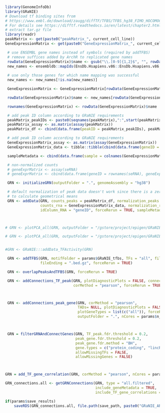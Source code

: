 ```r
library(GenomeInfoDb)
library(GRaNIE)
# Download tf binding sites from
# https://www.embl.de/download/zaugg/diffTF/TFBS/TFBS_hg38_FIMO_HOCOMOCOv11.tar.gz
# For details see https://difftf.readthedocs.io/en/latest/chapter2.html#dir-tfbs
# extract tar.gz file
library(readr)
peakMatrix <- get(paste0("peakMatrix_", current_cell_line))
GeneExpressionMatrix <- get(paste0("GeneExpressionMatrix_", current_cell_line))

 # use ENSEMBL gene names instead of symbols (required by addTFBS)
 # remove suffices added by ArchR to replicated gene names
 rowData(GeneExpressionMatrix)$name <- gsub("\\.[0-9]{1,2}$", "", rowData(GeneExpressionMatrix)$name)
 new_names <- ensembldb::mapIds(EnsDb.Hsapiens.v86::EnsDb.Hsapiens.v86, keys= as.vector(rowData(GeneExpressionMatrix)$name), keytype = "SYMBOL", columns = c("GENEID"))
 
 # use only those genes for which name mapping was successful
 new_names <- new_names[!is.na(new_names)]

 GeneExpressionMatrix <- GeneExpressionMatrix[rowData(GeneExpressionMatrix)$name %in% names(new_names),]

 rowData(GeneExpressionMatrix)$name <- new_names[rowData(GeneExpressionMatrix)$name]

 rownames(GeneExpressionMatrix) <- rowData(GeneExpressionMatrix)$name

 # add peak ID column according to GRaNIE requirements
 peakMatrix_peakIDs <- paste0(seqnames(peakMatrix),":",start(peakMatrix),"-",end(peakMatrix))
 peakMatrix_assay <- as.matrix(assay(peakMatrix))
 peakMatrix_df <- cbind(data.frame(peakID = peakMatrix_peakIDs), peakMatrix_assay)

 # add peak ID column according to GRaNIE requirements
 GeneExpressionMatrix_assay <- as.matrix(assay(GeneExpressionMatrix))
 GeneExpressionMatrix_data <- tibble::tibble(cbind(data.frame(geneID = rowData(GeneExpressionMatrix)$name), GeneExpressionMatrix_assay))

 sampleMetadata <- cbind(data.frame(sample = colnames(GeneExpressionMatrix)), data.frame(hash_assignment = GeneExpressionMatrix$hash_assignment))

 # non-normalized counts
 # geneExprMatrix <- assay(seRNA)
 # geneExprMatrix <- cbind(data.frame(geneID = rownames(seRNA), geneExprMatrix))

 GRN <- initializeGRN(outputFolder = ".", genomeAssembly = "hg38")

 # default normalization of peak data doesn't work since there is a zero value in each row making it impossible
 # to calculate geometrical means
 GRN <- addData(GRN, counts_peaks = peakMatrix_df, normalization_peaks = "limma_quantile",
                counts_rna = GeneExpressionMatrix_data, normalization_rna = "none", idColumn_peaks = "peakID",
                idColumn_RNA = "geneID", forceRerun = TRUE, sampleMetadata = sampleMetadata)



# GRN <- plotPCA_all(GRN, outputFolder = "/gstore/project/epigen/GRaNIE/plots", type = "normalized", data = "rna", basenameOutput = "pca")

# GRN <- plotPCA_all(GRN, outputFolder = "/gstore/project/epigen/GRaNIE/plots", data = "peaks", basenameOutput = "pca")


#GRN <- GRaNIE:::addData_TFActivity(GRN)

 GRN <- addTFBS(GRN, motifFolder = params$GRaNIE_tfbs, TFs = "all", filesTFBSPattern = "_TFBS",
                fileEnding = ".bed.gz", forceRerun = TRUE)

 GRN <- overlapPeaksAndTFBS(GRN, forceRerun = TRUE)

 GRN <- addConnections_TF_peak(GRN, plotDiagnosticPlots = FALSE, connectionTypes = c("expression"),
                               corMethod = "pearson", forceRerun = TRUE, outputFolder = ".")



 GRN <- addConnections_peak_gene(GRN, corMethod = "pearson", 
                                 TADs= NULL, plotDiagnosticPlots = FALSE,
                                 plotGeneTypes = list(c("all")), forceRerun = TRUE,
                                 outputFolder = ".", nCores = params$n_cpu)



 GRN = filterGRNAndConnectGenes(GRN, TF_peak.fdr.threshold = 0.2,
                                peak_gene.fdr.threshold = 0.2,
                                peak_gene.fdr.method = "BH",
                                gene.types = c("protein_coding", "lincRNA"),
                                allowMissingTFs = FALSE,
                                allowMissingGenes = FALSE)



GRN = add_TF_gene_correlation(GRN, corMethod = "pearson", nCores = params$n_cpu, forceRerun = TRUE)

GRN_connections.all <- getGRNConnections(GRN, type = "all.filtered",
                                         include_geneMetadata = TRUE,
                                         include_TF_gene_correlations = TRUE)

if(params$save_results)
    saveRDS(GRN_connections.all, file.path(save_path, paste0("GRaNIE_AR_",current_cell_line, ".rds")))
```
